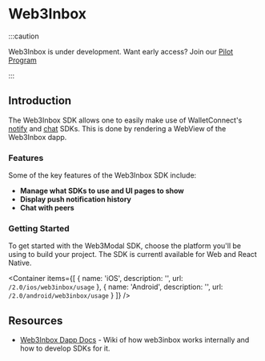 
# Web3Inbox

:::caution

Web3Inbox is under development. Want early access? Join our [Pilot Program](https://walletconnect.com/partners)

:::


## Introduction

The Web3Inbox SDK allows one to easily make use of WalletConnect's [notify](../specs/clients/notify/wallet-client-api.md) and [chat](../specs/clients/chat/client-api.md) SDKs. This is done by rendering a WebView of the Web3Inbox dapp.

### Features

Some of the key features of the Web3Inbox SDK include:

- **Manage what SDKs to use and UI pages to show**
- **Display push notification history**
- **Chat with peers**


### Getting Started

To get started with the Web3Modal SDK, choose the platform you'll be using to build your project. The SDK is currentl available for Web and React Native.

<Container
  items={[
    {
      name: 'iOS',
      description: '',
      url: `/2.0/ios/web3inbox/usage`
    },
    {
      name: 'Android',
      description: '',
      url: `/2.0/android/web3inbox/usage`
    }
  ]}
/>

## Resources

- [Web3Inbox Dapp Docs](https://github.com/WalletConnect/web3inbox/wiki) - Wiki of how web3inbox works internally and how to develop SDKs for it.
